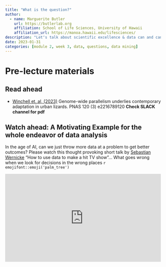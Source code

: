 ```yaml
---
title: "What is the question?"
author:
  - name: Marguerite Butler
    url: https://butlerlab.org
    affiliation: School of Life Sciences, University of Hawaii
    affiliation_url: https://manoa.hawaii.edu/lifesciences/
description: "Letʻs talk about scientific excellence & data can and cannot do"
date: 2023-01-31
categories: [module 2, week 3, data, questions, data mining]
---
```


<!-- Add interesting quote -->

# Pre-lecture materials

## Read ahead

-  [Winchell et. al, (2023)](https://doi.org/10.1073/pnas.2216789120) Genome-wide parallelism underlies contemporary adaptation in urban lizards. PNAS 120 (3) e2216789120 **Check SLACK channel for pdf**

## Watch ahead: A Motivating Example for the whole endeavor of data analysis

<!-- R emoji aliases:  https://gist.github.com/rxaviers/7360908 -->

In the age of AI, can we just throw more data at a problem to get better outcomes? Please watch this thought provoking short talk by [Sebastian Wernicke](https://www.ted.com/speakers/sebastian_wernicke) "How to use data to make a hit TV show"... What goes wrong when we look for decisions in the wrong places `r emojifont::emoji('palm_tree')`


<div style="position:relative;height:0;padding-bottom:56.25%"><iframe src="https://embed.ted.com/talks/lang/en/sebastian_wernicke_how_to_use_data_to_make_a_hit_tv_show" width="854" height="480" style="position:absolute;left:0;top:0;width:100%;height:100%" frameborder="0" scrolling="no" allowfullscreen></iframe></div>
